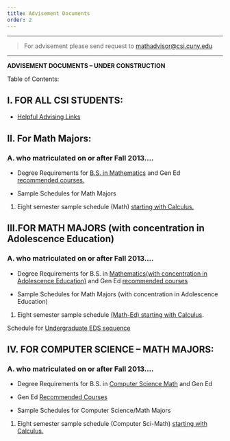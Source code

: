 ```yaml
---
title: Advisement Documents
order: 2
---
```


----

> For advisement please send request to [mathadvisor@csi.cuny.edu](mailto:mathadvisor@csi.cuny.edu)


----

**ADVISEMENT DOCUMENTS -- UNDER CONSTRUCTION**

Table of Contents:

## I. FOR ALL CSI STUDENTS:

-   [Helpful Advising Links](./00-Advising links.pdf)

## II. For Math Majors:

### A. who matriculated on or after Fall 2013....

-   Degree Requirements for [B.S. in Mathematics](./Degree_Req_BS_in_Math_Fall2024.pdf)
    and Gen Ed [recommended courses.](./Math_GenEd.pdf)

-   Sample Schedules for Math Majors

1.  Eight semester sample schedule (Math) [starting with Calculus.](./MathematicsBS_DegreeMap.pdf)

## III.FOR MATH MAJORS (with concentration in Adolescence Education)

### A. who matriculated on or after Fall 2013....

-   Degree Requirements for B.S. in [Mathematics(with concentration in Adolescence Education)](./Degree_Req_BS_in_MathEd_Fall2024.pdf)
    and Gen Ed [recommended courses](./MathEd_GenEd.pdf)

-   Sample Schedules for Math Majors (with concentration in Adolescence Education)

1.  Eight semester sample schedule [(Math-Ed) starting with Calculus](./Mathematics7-12BS_DegreeMap.pdf).


Schedule for [Undergraduate EDS sequence](./UG_Sec_Program_MthED_NOT_TEACHER_ACADEMY_EDS_sequence.pdf)

## IV. FOR COMPUTER SCIENCE -- MATH MAJORS:

### A. who matriculated on or after Fall 2013....

-   Degree Requirements for B.S. in [Computer Science Math](./degree_Req_BS_in_CS_Math_Fall2024.pdf)
    and Gen Ed

-   Gen Ed [Recommended Courses](./MthCSC_GenEd_Veronica.pdf)
-   Sample Schedules for Computer Science/Math Majors

1.  Eight semester sample schedule (Computer Sci-Math) [starting with Calculus.](./ComputerScienceMathematicsBS_DegreeMap.pdf)

